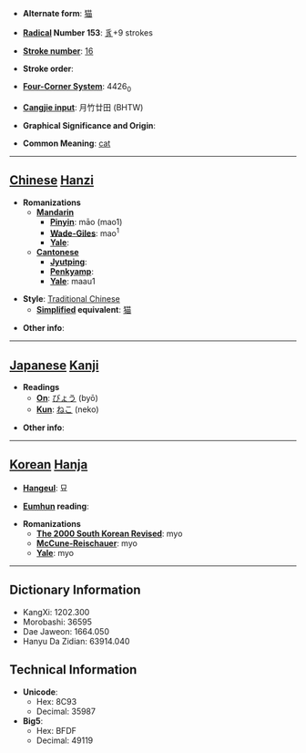* '''Alternate form''': [[猫]]

* '''[[Wiktionary:Chinese radical index| Radical]] Number 153''': [[Wiktionary:Chinese radical index 豸|豸]]+9 strokes

* '''[[Wiktionary:Chinese total strokes index|Stroke number]]''': [[Wiktionary:Chinese total strokes index 16|16]]

* '''Stroke order''': 

* '''[[Wiktionary:Chinese four corner index|Four-Corner System]]''': 4426<sub>0</sub>

* '''[[Wiktionary:Chinese Cangjie index|Cangjie input]]''': 月竹廿田 (BHTW)

* '''Graphical Significance and Origin''': 

* '''Common Meaning''': [[cat]]

----

== [[Chinese]] [[Hanzi]] ==

* '''Romanizations'''
** '''[[Mandarin]]'''
*** '''[[Pinyin]]''': māo (mao1)
*** '''[[Wade-Giles]]''': mao<sup>1</sup>
*** '''[[Yale]]''': 
** '''[[Cantonese]]'''
*** '''[[Jyutping]]''':
*** '''[[Penkyamp]]''': 
*** '''[[Yale]]''': maau1

* '''Style''': [[Traditional Chinese]] 
** '''[[Simplified Chinese|Simplified]] equivalent''': [[猫]]

* '''Other info''': 

----

== [[Japanese]] [[Kanji]] ==

* '''Readings'''
** '''[[On]]''': [[びょう]] (byō)
** '''[[Kun]]''': [[ねこ]] (neko)

* '''Other info''':  

----

== [[Korean]] [[Hanja]] ==

* '''[[Hangeul]]''': 묘

* '''[[Eumhun]] reading''': 

* '''Romanizations'''
** '''[[The 2000 South Korean Revised Romanization|The 2000 South Korean Revised]]''': myo
** '''[[McCune-Reischauer]]''': myo
** '''[[Yale]]''': myo

----

== Dictionary Information ==

* KangXi: 1202.300
* Morobashi: 36595
* Dae Jaweon: 1664.050
* Hanyu Da Zidian: 63914.040

== Technical Information ==

* '''Unicode''':
** Hex: 8C93
** Decimal: 35987
* '''Big5''':
** Hex: BFDF
** Decimal: 49119